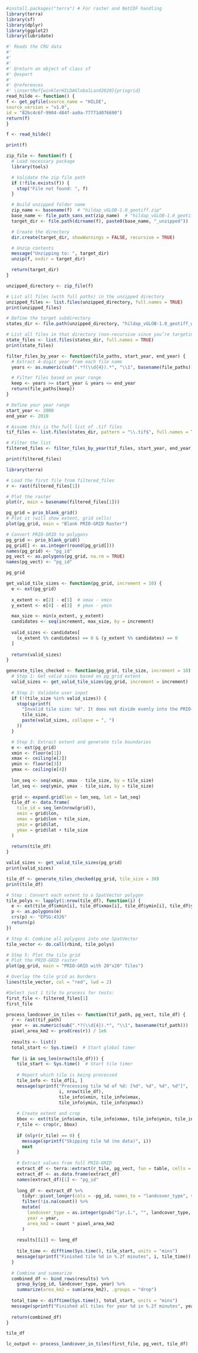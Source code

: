 
```r
#install.packages("terra") # For raster and NetCDF handling
library(terra)
library(sf)
library(dplyr)
library(ggplot2)
library(lubridate)
```


```r
#' Reads the CRU data
#'
#'
#'
#' @return an object of class sf
#' @export
#'
#' @references
#' \insertRef{winklerHILDAGlobalLand2020}{priogrid}
read_hilde <- function() {
f <- get_pgfile(source_name = "HILDE",
source_version = "v1.0",
id = "82bc4c6f-9904-484f-aa9a-77771d076690")
return(f)
}


```

```r
f <- read_hilde()
```

```r
print(f)
```


```r
zip_file <- function(f) {
  # Load necessary package
  library(tools)

  # Validate the zip file path
  if (!file.exists(f)) {
    stop("File not found: ", f)
  }

  # Build unzipped folder name
  zip_name <- basename(f)  # "hildap_vGLOB-1.0_geotiff.zip"
  base_name <- file_path_sans_ext(zip_name)  # "hildap_vGLOB-1.0_geotiff"
  target_dir <- file.path(dirname(f), paste0(base_name, "_unzipped"))

  # Create the directory
  dir.create(target_dir, showWarnings = FALSE, recursive = TRUE)

  # Unzip contents
  message("Unzipping to: ", target_dir)
  unzip(f, exdir = target_dir)

  return(target_dir)
}

```

```r
unzipped_directory <- zip_file(f) 
```

```r
# List all files (with full paths) in the unzipped directory
unzipped_files <- list.files(unzipped_directory, full.names = TRUE)
print(unzipped_files)
```

```r
# Define the target subdirectory
states_dir <- file.path(unzipped_directory, "hildap_vGLOB-1.0_geotiff_wgs84", "hildap_GLOB-v1.0_lulc-states")

# List all files in that directory (non-recursive since you’re targeting a specific folder)
state_files <- list.files(states_dir, full.names = TRUE)
print(state_files)
```

```r
filter_files_by_year <- function(file_paths, start_year, end_year) {
  # Extract 4-digit year from each file name
  years <- as.numeric(sub(".*?(\\d{4}).*", "\\1", basename(file_paths)))

  # Filter files based on year range
  keep <- years >= start_year & years <= end_year
  return(file_paths[keep])
}

```

```r
# Define your year range
start_year <- 2000
end_year <- 2010

# Assume this is the full list of .tif files
tif_files <- list.files(states_dir, pattern = "\\.tif$", full.names = TRUE)

# Filter the list
filtered_files <- filter_files_by_year(tif_files, start_year, end_year)

print(filtered_files)

```

```r
library(terra)

# Load the first file from filtered_files
r <- rast(filtered_files[1])

# Plot the raster
plot(r, main = basename(filtered_files[1]))

```

```r
pg_grid = prio_blank_grid()
# Plot it (will show extent, grid cells)
plot(pg_grid, main = "Blank PRIO-GRID Raster")
```

```r
# Convert PRIO-GRID to polygons
pg_grid <- prio_blank_grid()
pg_grid[] <- as.integer(round(pg_grid[]))
names(pg_grid) <- "pg_id"
pg_vect <- as.polygons(pg_grid, na.rm = TRUE)
names(pg_vect) <- "pg_id"

```


```r
pg_grid
```
```r
get_valid_tile_sizes <- function(pg_grid, increment = 10) {
  e <- ext(pg_grid)
  
  x_extent <- e[2] - e[1]  # xmax - xmin
  y_extent <- e[4] - e[3]  # ymax - ymin

  max_size <- min(x_extent, y_extent)
  candidates <- seq(increment, max_size, by = increment)
  
  valid_sizes <- candidates[
    (x_extent %% candidates) == 0 & (y_extent %% candidates) == 0
  ]
  
  return(valid_sizes)
}

generate_tiles_checked <- function(pg_grid, tile_size, increment = 10) {
  # Step 1: Get valid sizes based on pg_grid extent
  valid_sizes <- get_valid_tile_sizes(pg_grid, increment = increment)
  
  # Step 2: Validate user input
  if (!(tile_size %in% valid_sizes)) {
    stop(sprintf(
      "Invalid tile size: %d°. It does not divide evenly into the PRIO-GRID extent.\n Valid options: %s",
      tile_size,
      paste(valid_sizes, collapse = ", ")
    ))
  }

  # Step 3: Extract extent and generate tile boundaries
  e <- ext(pg_grid)
  xmin <- floor(e[1])
  xmax <- ceiling(e[2])
  ymin <- floor(e[3])
  ymax <- ceiling(e[4])
  
  lon_seq <- seq(xmin, xmax - tile_size, by = tile_size)
  lat_seq <- seq(ymin, ymax - tile_size, by = tile_size)
  
  grid <- expand.grid(lon = lon_seq, lat = lat_seq)
  tile_df <- data.frame(
    tile_id = seq_len(nrow(grid)),
    xmin = grid$lon,
    xmax = grid$lon + tile_size,
    ymin = grid$lat,
    ymax = grid$lat + tile_size
  )
  
  return(tile_df)
}


```


```r
valid_sizes <- get_valid_tile_sizes(pg_grid)
print(valid_sizes)
```


```r
tile_df <- generate_tiles_checked(pg_grid, tile_size = 30)
print(tile_df)

```





```r
# Step : Convert each extent to a SpatVector polygon
tile_polys <- lapply(1:nrow(tile_df), function(i) {
  e <- ext(tile_df$xmin[i], tile_df$xmax[i], tile_df$ymin[i], tile_df$ymax[i])
  p <- as.polygons(e)
  crs(p) <- "EPSG:4326"
  return(p)
})

# Step 4: Combine all polygons into one SpatVector
tile_vector <- do.call(rbind, tile_polys)

# Step 5: Plot the tile grid
# Plot the PRIO-GRID raster
plot(pg_grid, main = "PRIO-GRID with 20°x20° Tiles")

# Overlay the tile grid as borders
lines(tile_vector, col = "red", lwd = 2)

```

```r
#Select just 1 tile to process for tests:
first_file <- filtered_files[1]
first_file
```


```r
process_landcover_in_tiles <- function(tif_path, pg_vect, tile_df) {
  r <- rast(tif_path)
  year <- as.numeric(sub(".*?(\\d{4}).*", "\\1", basename(tif_path)))
  pixel_area_km2 <- prod(res(r)) / 1e6
  
  results <- list()
  total_start <- Sys.time()  # Start global timer
  
  for (i in seq_len(nrow(tile_df))) {
    tile_start <- Sys.time()  # Start tile timer
    
    # Report which tile is being processed
    tile_info <- tile_df[i, ]
    message(sprintf("Processing tile %d of %d: [%d°, %d°, %d°, %d°]",
                    i, nrow(tile_df),
                    tile_info$xmin, tile_info$xmax,
                    tile_info$ymin, tile_info$ymax))
    
    # Create extent and crop
    bbox <- ext(tile_info$xmin, tile_info$xmax, tile_info$ymin, tile_info$ymax)
    r_tile <- crop(r, bbox)
    
    if (nlyr(r_tile) == 0) {
      message(sprintf("Skipping tile %d (no data)", i))
      next
    }
    
    # Extract values from full PRIO-GRID
    extract_df <- terra::extract(r_tile, pg_vect, fun = table, cells = FALSE)
    extract_df <- as.data.frame(extract_df)
    names(extract_df)[1] <- "pg_id"
    
    long_df <- extract_df %>%
      tidyr::pivot_longer(cols = -pg_id, names_to = "landcover_type", values_to = "count") %>%
      filter(!is.na(count)) %>%
      mutate(
        landcover_type = as.integer(gsub("lyr.1.", "", landcover_type, fixed = TRUE)),
        year = year,
        area_km2 = count * pixel_area_km2
      )
    
    results[[i]] <- long_df
    
    tile_time <- difftime(Sys.time(), tile_start, units = "mins")
    message(sprintf("Finished tile %d in %.2f minutes", i, tile_time))
  }
  
  # Combine and summarize
  combined_df <- bind_rows(results) %>%
    group_by(pg_id, landcover_type, year) %>%
    summarize(area_km2 = sum(area_km2), .groups = "drop")
  
  total_time <- difftime(Sys.time(), total_start, units = "mins")
  message(sprintf("Finished all tiles for year %d in %.2f minutes", year, total_time))
  
  return(combined_df)
}

```

```r
tile_df
```


```r
lc_output <- process_landcover_in_tiles(first_file, pg_vect, tile_df) 

```

